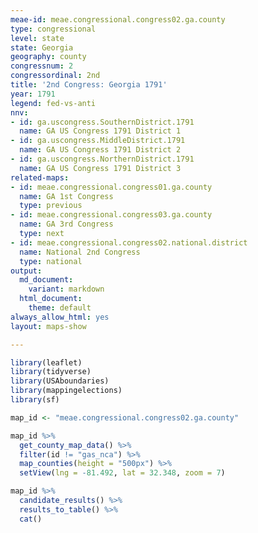 ```yaml
---
meae-id: meae.congressional.congress02.ga.county
type: congressional
level: state
state: Georgia
geography: county
congressnum: 2
congressordinal: 2nd
title: '2nd Congress: Georgia 1791'
year: 1791
legend: fed-vs-anti
nnv:
- id: ga.uscongress.SouthernDistrict.1791
  name: GA US Congress 1791 District 1
- id: ga.uscongress.MiddleDistrict.1791
  name: GA US Congress 1791 District 2
- id: ga.uscongress.NorthernDistrict.1791
  name: GA US Congress 1791 District 3
related-maps:
- id: meae.congressional.congress01.ga.county
  name: GA 1st Congress
  type: previous
- id: meae.congressional.congress03.ga.county
  name: GA 3rd Congress
  type: next
- id: meae.congressional.congress02.national.district
  name: National 2nd Congress
  type: national
output:
  md_document:
    variant: markdown
  html_document:
    theme: default
always_allow_html: yes
layout: maps-show

---
```


```r
library(leaflet)
library(tidyverse)
library(USAboundaries)
library(mappingelections)
library(sf)

map_id <- "meae.congressional.congress02.ga.county"
```

<div class="map">

```r
map_id %>%
  get_county_map_data() %>%
  filter(id != "gas_nca") %>% 
  map_counties(height = "500px") %>% 
  setView(lng = -81.492, lat = 32.348, zoom = 7)
```

</div>

<div class="results-table">

```r
map_id %>%
  candidate_results() %>%
  results_to_table() %>%
  cat()
```

</div>
